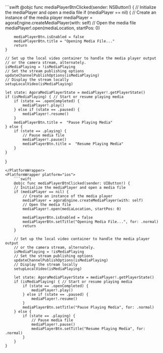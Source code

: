 
<PlatformWrapper platform="macos">
    ```swift
    @objc func mediaPlayerBtnClicked(sender: NSButton!) {
    // Initialize the mediaPlayer and open a media file
    if (mediaPlayer == nil) {
        // Create an instance of the media player
        mediaPlayer = agoraEngine.createMediaPlayer(with: self)
        // Open the media file
        mediaPlayer!.open(mediaLocation, startPos: 0)

        mediaPlayerBtn.isEnabled = false
        mediaPlayerBtn.title = "Opening Media File..."
        return
    }

    // Set up the local video container to handle the media player output
    // or the camera stream, alternately.
    isMediaPlaying = !isMediaPlaying
    // Set the stream publishing options
    updateChannelPublishOptions(isMediaPlaying)
    // Display the stream locally
    setupLocalVideo(isMediaPlaying)

    let state: AgoraMediaPlayerState = mediaPlayer!.getPlayerState()
    if (isMediaPlaying) { // Start or resume playing media
        if (state == .openCompleted) {
            mediaPlayer!.play()
        } else if (state == .paused) {
            mediaPlayer!.resume()
        }
        mediaPlayerBtn.title =  "Pause Playing Media"
    } else {
        if (state == .playing) {
            // Pause media file
            mediaPlayer!.pause()
            mediaPlayerBtn.title =  "Resume Playing Media"
        }
    }
}
```
</PlatformWrapper>
<PlatformWrapper platform="ios">
    ```swift
    @objc func mediaPlayerBtnClicked(sender: UIButton!) {
    // Initialize the mediaPlayer and open a media file
    if (mediaPlayer == nil) {
        // Create an instance of the media player
        mediaPlayer = agoraEngine.createMediaPlayer(with: self)
        // Open the media file
        mediaPlayer!.open(mediaLocation, startPos: 0)

        mediaPlayerBtn.isEnabled = false
        mediaPlayerBtn.setTitle("Opening Media File...", for: .normal)
        return
    }

    // Set up the local video container to handle the media player output
    // or the camera stream, alternately.
    isMediaPlaying = !isMediaPlaying
    // Set the stream publishing options
    updateChannelPublishOptions(isMediaPlaying)
    // Display the stream locally
    setupLocalVideo(isMediaPlaying)

    let state: AgoraMediaPlayerState = mediaPlayer!.getPlayerState()
    if (isMediaPlaying) { // Start or resume playing media
        if (state == .openCompleted) {
            mediaPlayer!.play()
        } else if (state == .paused) {
            mediaPlayer!.resume()
        }
        mediaPlayerBtn.setTitle("Pause Playing Media", for: .normal)
    } else {
        if (state == .playing) {
            // Pause media file
            mediaPlayer!.pause()
            mediaPlayerBtn.setTitle("Resume Playing Media", for: .normal)
        }
    }
}
```
</PlatformWrapper>